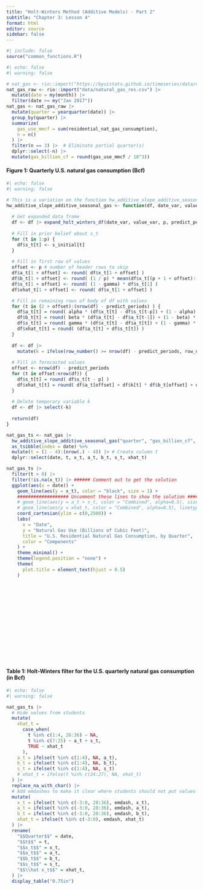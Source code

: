 ```yaml
---
title: "Holt-Winters Method (Additive Models) - Part 2"
subtitle: "Chapter 3: Lesson 4"
format: html
editor: source
sidebar: false
---
```


```r
#| include: false
source("common_functions.R")
```

```{=html}
<script type="text/javascript">
 function showhide(id) {
    var e = document.getElementById(id);
    e.style.display = (e.style.display == 'block') ? 'none' : 'block';
 }
 
 function openTab(evt, tabName) {
    var i, tabcontent, tablinks;
    tabcontent = document.getElementsByClassName("tabcontent");
    for (i = 0; i < tabcontent.length; i++) {
        tabcontent[i].style.display = "none";
    }
    tablinks = document.getElementsByClassName("tablinks");
    for (i = 0; i < tablinks.length; i++) {
        tablinks[i].className = tablinks[i].className.replace(" active", "");
    }
    document.getElementById(tabName).style.display = "block";
    evt.currentTarget.className += " active";
 }    
</script>
```


```r
#| echo: false
#| warning: false

# nat_gas <- rio::import("https://byuistats.github.io/timeseries/data/natural_gas_res.csv") |>
nat_gas_raw <- rio::import("data/natural_gas_res.csv") |>
  mutate(date = my(month)) |>
  filter(date >= my("Jan 2017"))
nat_gas <- nat_gas_raw |>
  mutate(quarter = yearquarter(date)) |>
  group_by(quarter) |> 
  summarize(
    gas_use_mmcf = sum(residential_nat_gas_consumption),
    n = n()
  ) |>
  filter(n == 3) |>  # Eliminate partial quarter(s)
  dplyr::select(-n) |>
  mutate(gas_billion_cf = round(gas_use_mmcf / 10^3))
```

#### Figure 1: Quarterly U.S. natural gas consumption (Bcf)

```r
#| echo: false
#| warning: false

# This is a variation on the function hw_additive_slope_additive_seasonal(), but it rounds the data to the nearest one unit at each step
hw_additive_slope_additive_seasonal_gas <- function(df, date_var, value_var, p = 12, predict_periods = 18, alpha = 0.2, beta = 0.2, gamma = 0.2, s_initial = rep(0,p)) {
  
  # Get expanded data frame
  df <- df |> expand_holt_winters_df(date_var, value_var, p, predict_periods)
  
  # Fill in prior belief about s_t
  for (t in 1:p) {
    df$s_t[t] <- s_initial[t]
  }
  
  # Fill in first row of values
  offset <- p # number of header rows to skip
  df$a_t[1 + offset] <- round( df$x_t[1 + offset] )
  df$b_t[1 + offset] <- round( (1 / p) * mean(df$x_t[(p + 1 + offset):(2 * p + offset)] - df$x_t[(1 + offset):(p + offset)]) )
  df$s_t[1 + offset] <- round( (1 - gamma) * df$s_t[1] )
  df$xhat_t[1 + offset] <- round( df$x_t[1 + offset] )

  # Fill in remaining rows of body of df with values
  for (t in (2 + offset):(nrow(df) - predict_periods) ) {
    df$a_t[t] = round( alpha * (df$x_t[t] - df$s_t[t-p]) + (1 - alpha) * (df$a_t[t-1] + df$b_t[t-1]) )
    df$b_t[t] = round( beta * (df$a_t[t] - df$a_t[t-1]) + (1 - beta) * df$b_t[t-1] )
    df$s_t[t] = round( gamma * (df$x_t[t] - df$a_t[t]) + (1 - gamma) * df$s_t[t-p] )
    df$xhat_t[t] = round( (df$a_t[t] + df$s_t[t]) )
  }
  
  df <- df |>
    mutate(k = ifelse(row_number() >= nrow(df) - predict_periods, row_number() - (nrow(df) - predict_periods), NA))
  
  # Fill in forecasted values
  offset <- nrow(df) - predict_periods
  for (t in offset:nrow(df)) {
    df$s_t[t] = round( df$s_t[t - p] )
    df$xhat_t[t] = round( df$a_t[offset] + df$k[t] * df$b_t[offset] + df$s_t[t - p] )
  }
  
  # Delete temporary variable k
  df <- df |> select(-k)
  
  return(df)
}

nat_gas_ts <- nat_gas |>
  hw_additive_slope_additive_seasonal_gas("quarter", "gas_billion_cf", p = 4, predict_periods = 9, s_initial = c(1000, -1000, -1000, 1000)) |>
  as_tsibble(index = date) %>%  
  mutate(t = (1 - 4):(nrow(.) - 4)) |> # Create column t
  dplyr::select(date, t, x_t, a_t, b_t, s_t, xhat_t)

nat_gas_ts |>
  filter(t > 0) |>
  filter(!is.na(x_t)) |> ###### Comment out to get the solution
  ggplot(aes(x = date)) +
    geom_line(aes(y = x_t), color = "black", size = 1) +
    ################### Uncomment these lines to show the solution ############################
    # geom_line(aes(y = a_t + s_t, color = "Combined", alpha=0.5), size = 1) +
    # geom_line(aes(y = xhat_t, color = "Combined", alpha=0.5), linetype = "dashed", size = 1) +
    coord_cartesian(ylim = c(0,2500)) +
    labs(
      x = "Date",
      y = "Natural Gas Use (Billions of Cubic Feet)",
      title = "U.S. Residential Natural Gas Consumption, by Quarter",
      color = "Components"
    ) +
    theme_minimal() +
    theme(legend.position = "none") +
    theme(
      plot.title = element_text(hjust = 0.5)
    )
```

$\ $
<br>
<br>
<br>
<br>
<br>
<br>
<br>
<br>
<br>
<br>
<br>
<br>

#### Table 1: Holt-Winters filter for the U.S. quarterly natural gas consumption (in Bcf)
```r
#| echo: false
#| warning: false

nat_gas_ts |>
  # Hide values from students
  mutate(
    xhat_t = 
      case_when(
        t %in% c(1:4, 26:36) ~ NA,
        t %in% c(7:25) ~ a_t + s_t,
        TRUE ~ xhat_t
      ),
    a_t = ifelse(t %in% c(1:4), NA, a_t),
    b_t = ifelse(t %in% c(1:4), NA, b_t),
    s_t = ifelse(t %in% c(1:4), NA, s_t)
    # xhat_t = ifelse(t %in% c(24:27), NA, xhat_t)
  ) |>
  replace_na_with_char() |>
  # Add emdashes to make it clear where students should not put values
  mutate(
    x_t = ifelse(t %in% c(-3:0, 28:36), emdash, x_t),
    a_t = ifelse(t %in% c(-3:0, 28:36), emdash, a_t),
    b_t = ifelse(t %in% c(-3:0, 28:36), emdash, b_t),
    xhat_t = ifelse(t %in% c(-3:0), emdash, xhat_t)
  ) |>
  rename(
    "$$Quarter$$" = date,
    "$$t$$" = t,
    "$$x_t$$" = x_t,
    "$$a_t$$" = a_t,
    "$$b_t$$" = b_t,
    "$$s_t$$" = s_t,
    "$$\\hat x_t$$" = xhat_t,
  ) |>
  display_table("0.75in")
```
